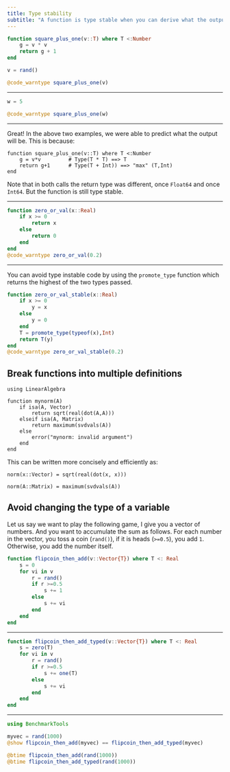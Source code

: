 ```yaml
---
title: Type stability
subtitle: "A function is type stable when you can derive what the output of the function needs to be."
---
```



```julia
function square_plus_one(v::T) where T <:Number
    g = v * v
    return g + 1
end
```

```julia
v = rand()
```

```julia
@code_warntype square_plus_one(v)
```

---

```julia
w = 5
```

```julia
@code_warntype square_plus_one(w)
```

---

Great! In the above two examples, we were able to predict what the output will be. This is because:
```
function square_plus_one(v::T) where T <:Number
    g = v*v         # Type(T * T) ==> T
    return g+1      # Type(T + Int)) ==> "max" (T,Int)
end

```
Note that in both calls the return type was different, once `Float64` and once `Int64`. But the function is still type stable.

---

```julia
function zero_or_val(x::Real)
    if x >= 0
        return x
    else
        return 0
    end
end
@code_warntype zero_or_val(0.2)
```

---

You can avoid type instable code by using the `promote_type` function which returns the highest of the two types passed.

```julia
function zero_or_val_stable(x::Real)
    if x >= 0
        y = x
    else
        y = 0
    end
    T = promote_type(typeof(x),Int)
    return T(y)
end
@code_warntype zero_or_val_stable(0.2)
```


## Break functions into multiple definitions

```.julia
using LinearAlgebra

function mynorm(A)
    if isa(A, Vector)
        return sqrt(real(dot(A,A)))
    elseif isa(A, Matrix)
        return maximum(svdvals(A))
    else
        error("mynorm: invalid argument")
    end
end
```

This can be written more concisely and efficiently as:

```.julia
norm(x::Vector) = sqrt(real(dot(x, x)))

norm(A::Matrix) = maximum(svdvals(A))
```

## Avoid changing the type of a variable

Let us say we want to play the following game, I give you a vector of numbers. And you want to accumulate the sum as follows. For each number in the vector, you toss a coin (`rand()`), if it is heads (`>=0.5`), you add `1`. Otherwise, you add the number itself.

```julia
function flipcoin_then_add(v::Vector{T}) where T <: Real
    s = 0
    for vi in v
        r = rand()
        if r >=0.5
            s += 1
        else
            s += vi
        end
    end
end
```


---


```julia

function flipcoin_then_add_typed(v::Vector{T}) where T <: Real
    s = zero(T)
    for vi in v
        r = rand()
        if r >=0.5
            s += one(T)
        else
            s += vi
        end
    end
end
```

---

```julia
using BenchmarkTools

myvec = rand(1000)
@show flipcoin_then_add(myvec) == flipcoin_then_add_typed(myvec)
```

```julia
@btime flipcoin_then_add(rand(1000))
@btime flipcoin_then_add_typed(rand(1000))
```


